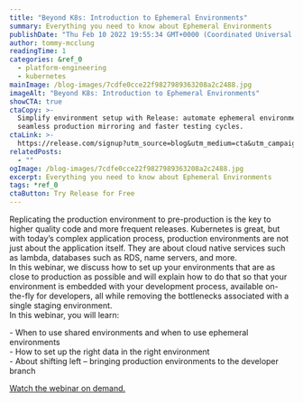 ```yaml
---
title: "Beyond K8s: Introduction to Ephemeral Environments"
summary: Everything you need to know about Ephemeral Environments
publishDate: "Thu Feb 10 2022 19:55:34 GMT+0000 (Coordinated Universal Time)"
author: tommy-mcclung
readingTime: 1
categories: &ref_0
  - platform-engineering
  - kubernetes
mainImage: /blog-images/7cdfe0cce22f9827989363208a2c2488.jpg
imageAlt: "Beyond K8s: Introduction to Ephemeral Environments"
showCTA: true
ctaCopy: >-
  Simplify environment setup with Release: automate ephemeral environments for
  seamless production mirroring and faster testing cycles.
ctaLink: >-
  https://release.com/signup?utm_source=blog&utm_medium=cta&utm_campaign=blog-cta&utm_content=beyond-k8s-introduction-to-ephemeral-environments
relatedPosts:
  - ""
ogImage: /blog-images/7cdfe0cce22f9827989363208a2c2488.jpg
excerpt: Everything you need to know about Ephemeral Environments
tags: *ref_0
ctaButton: Try Release for Free
---
```


Replicating the production environment to pre-production is the key to higher quality code and more frequent releases. Kubernetes is great, but with today’s complex application process, production environments are not just about the application itself. They are about cloud native services such as lambda, databases such as RDS, name servers, and more.  
In this webinar, we discuss how to set up your environments that are as close to production as possible and will explain how to do that so that your environment is embedded with your development process, available on-the-fly for developers, all while removing the bottlenecks associated with a single staging environment.  
In this webinar, you will learn:

\- When to use shared environments and when to use ephemeral environments  
\- How to set up the right data in the right environment  
\- About shifting left – bringing production environments to the developer branch

[Watch the webinar on demand.](https://www.bigmarker.com/techwell-corporation/Beyond-K8s-Introduction-to-Ephemeral-Environments)

‍
